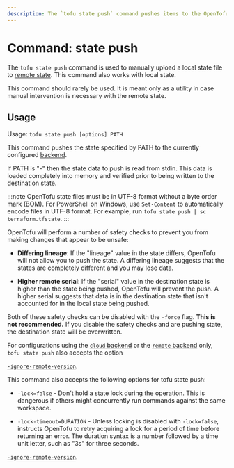 ```yaml
---
description: The `tofu state push` command pushes items to the OpenTofu state.
---
```


# Command: state push

The `tofu state push` command is used to manually upload a local
state file to [remote state](../../../language/state/remote.mdx). This command also
works with local state.

This command should rarely be used. It is meant only as a utility in case
manual intervention is necessary with the remote state.

## Usage

Usage: `tofu state push [options] PATH`

This command pushes the state specified by PATH to the currently
configured [backend](../../../language/settings/backends/configuration.mdx).

If PATH is "-" then the state data to push is read from stdin. This data
is loaded completely into memory and verified prior to being written to
the destination state.

:::note
OpenTofu state files must be in UTF-8 format without a byte order mark (BOM). For PowerShell on Windows, use `Set-Content` to automatically encode files in UTF-8 format. For example, run `tofu state push | sc terraform.tfstate`.
:::

OpenTofu will perform a number of safety checks to prevent you from
making changes that appear to be unsafe:

- **Differing lineage**: If the "lineage" value in the state differs,
  OpenTofu will not allow you to push the state. A differing lineage
  suggests that the states are completely different and you may lose
  data.

- **Higher remote serial**: If the "serial" value in the destination state
  is higher than the state being pushed, OpenTofu will prevent the push.
  A higher serial suggests that data is in the destination state that isn't
  accounted for in the local state being pushed.

Both of these safety checks can be disabled with the `-force` flag.
**This is not recommended.** If you disable the safety checks and are
pushing state, the destination state will be overwritten.

For configurations using the [`cloud` backend](../../../cli/cloud/index.mdx) or the [`remote` backend](../../../language/settings/backends/remote.mdx)
only, `tofu state push`
also accepts the option

[`-ignore-remote-version`](/docs/cli/cloud/command-line-arguments#ignore-remote-version).

This command also accepts the following options for tofu state push:

- `-lock=false` - Don't hold a state lock during the operation. This is
  dangerous if others might concurrently run commands against the same
  workspace.

- `-lock-timeout=DURATION` - Unless locking is disabled with `-lock=false`,
  instructs OpenTofu to retry acquiring a lock for a period of time before
  returning an error. The duration syntax is a number followed by a time
  unit letter, such as "3s" for three seconds.

[`-ignore-remote-version`](../../../cli/cloud/command-line-arguments.mdx#ignore-remote-version).

